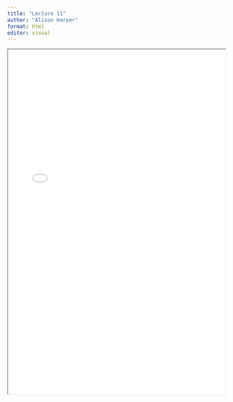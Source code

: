 ```yaml
---
title: "Lecture 11"
author: "Alison Harper"
format: html
editor: visual
---
```


::: {.callout-tip title="Lecture 11 materials for 2023_2024:" collapse=true}

<iframe width="100%" height="800" src="BEM2031_Lecture_11.pdf">

</iframe>

:::
